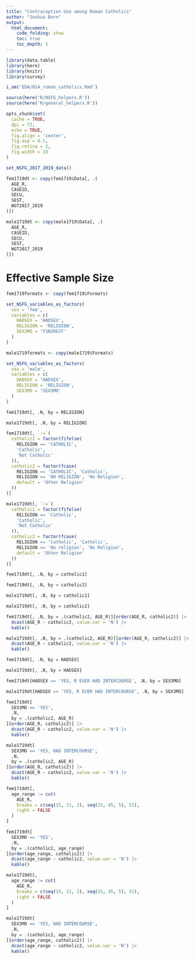 ```yaml
---
title: "Contraception Use among Roman Catholics"
author: "Joshua Born"
output:
  html_document:
    code_folding: show
    toc: true
    toc_depth: 5
---
```


```r
library(data.table)
library(here)
library(knitr)
library(survey)

i_am('EDA/014_roman_catholics.Rmd')

source(here('R/NSFG_helpers.R'))
source(here('R/general_helpers.R'))

opts_chunk$set(
  cache = TRUE,
  dpi = 72,
  echo = TRUE,
  fig.align = 'center',
  fig.asp = 0.5,
  fig.retina = 2,
  fig.width = 10
)
```

```r
set_NSFG_2017_2019_data()
```

```r
fem1719dt <- copy(fem1719$Data[, .(
  AGE_R,
  CASEID,
  SECU,
  SEST,
  WGT2017_2019
)])

male1719dt <- copy(male1719$Data[, .(
  AGE_R,
  CASEID,
  SECU,
  SEST,
  WGT2017_2019
)])
```


# Effective Sample Size

```r
fem1719formats <- copy(fem1719$Formats)

set_NSFG_variables_as_factors(
  sex = 'fem',
  variables = c(
    HADSEX = 'HADSEX',
    RELIGION = 'RELIGION',
    SEX3MO = 'Y1N2RECF'
  )
)

male1719formats <- copy(male1719$Formats)

set_NSFG_variables_as_factors(
  sex = 'male',
  variables = c(
    HADSEX = 'HADSEX',
    RELIGION = 'RELIGION',
    SEX3MO = 'SEX3MO'
  )
)

fem1719dt[, .N, by = RELIGION]

male1719dt[, .N, by = RELIGION]

fem1719dt[, `:=`(
  catholic1 = factor(fifelse(
    RELIGION == 'CATHOLIC',
    'Catholic',
    'Not Catholic'
  )),
  catholic2 = factor(fcase(
    RELIGION == 'CATHOLIC', 'Catholic',
    RELIGION == 'NO RELIGION', 'No Religion',
    default = 'Other Religion'
  ))
)]

male1719dt[, `:=`(
  catholic1 = factor(fifelse(
    RELIGION == 'Catholic',
    'Catholic',
    'Not Catholic'
  )),
  catholic2 = factor(fcase(
    RELIGION == 'Catholic', 'Catholic',
    RELIGION == 'No religion', 'No Religion',
    default = 'Other Religion'
  ))
)]

fem1719dt[, .N, by = catholic1]

fem1719dt[, .N, by = catholic2]

male1719dt[, .N, by = catholic1]

male1719dt[, .N, by = catholic2]

fem1719dt[, .N, by = .(catholic2, AGE_R)][order(AGE_R, catholic2)] |>
  dcast(AGE_R ~ catholic2, value.var = 'N') |>
  kable()

male1719dt[, .N, by = .(catholic2, AGE_R)][order(AGE_R, catholic2)] |>
  dcast(AGE_R ~ catholic2, value.var = 'N') |>
  kable()

fem1719dt[, .N, by = HADSEX]

male1719dt[, .N, by = HADSEX]

fem1719dt[HADSEX == 'YES, R EVER HAD INTERCOURSE', .N, by = SEX3MO]

male1719dt[HADSEX == 'YES, R EVER HAD INTERCOURSE', .N, by = SEX3MO]

fem1719dt[
  SEX3MO == 'YES',
  .N,
  by = .(catholic2, AGE_R)
][order(AGE_R, catholic2)] |>
  dcast(AGE_R ~ catholic2, value.var = 'N') |>
  kable()

male1719dt[
  SEX3MO == 'YES, HAD INTERCOURSE',
  .N,
  by = .(catholic2, AGE_R)
][order(AGE_R, catholic2)] |>
  dcast(AGE_R ~ catholic2, value.var = 'N') |>
  kable()

fem1719dt[,
  age_range := cut(
    AGE_R,
    breaks = c(seq(15, 21, 2), seq(25, 45, 5), 51),
    right = FALSE
  )
]

fem1719dt[
  SEX3MO == 'YES',
  .N,
  by = .(catholic2, age_range)
][order(age_range, catholic2)] |>
  dcast(age_range ~ catholic2, value.var = 'N') |>
  kable()

male1719dt[,
  age_range := cut(
    AGE_R,
    breaks = c(seq(15, 21, 2), seq(25, 45, 5), 51),
    right = FALSE
  )
]

male1719dt[
  SEX3MO == 'YES, HAD INTERCOURSE',
  .N,
  by = .(catholic2, age_range)
][order(age_range, catholic2)] |>
  dcast(age_range ~ catholic2, value.var = 'N') |>
  kable()
```
